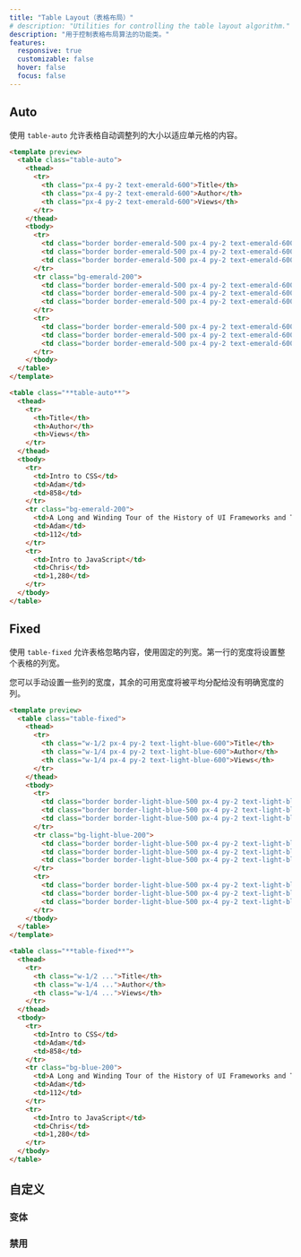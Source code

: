 ```yaml
---
title: "Table Layout（表格布局）"
# description: "Utilities for controlling the table layout algorithm."
description: "用于控制表格布局算法的功能类。"
features:
  responsive: true
  customizable: false
  hover: false
  focus: false
---
```




## Auto

<!-- Use `table-auto` to allow the table to automatically size columns to fit the contents of the cell. -->
使用 `table-auto` 允许表格自动调整列的大小以适应单元格的内容。

```html emerald
<template preview>
  <table class="table-auto">
    <thead>
      <tr>
        <th class="px-4 py-2 text-emerald-600">Title</th>
        <th class="px-4 py-2 text-emerald-600">Author</th>
        <th class="px-4 py-2 text-emerald-600">Views</th>
      </tr>
    </thead>
    <tbody>
      <tr>
        <td class="border border-emerald-500 px-4 py-2 text-emerald-600 font-medium">Intro to CSS</td>
        <td class="border border-emerald-500 px-4 py-2 text-emerald-600 font-medium">Adam</td>
        <td class="border border-emerald-500 px-4 py-2 text-emerald-600 font-medium">858</td>
      </tr>
      <tr class="bg-emerald-200">
        <td class="border border-emerald-500 px-4 py-2 text-emerald-600 font-medium">A Long and Winding Tour of the History of UI Frameworks and Tools and the Impact on Design</td>
        <td class="border border-emerald-500 px-4 py-2 text-emerald-600 font-medium">Adam</td>
        <td class="border border-emerald-500 px-4 py-2 text-emerald-600 font-medium">112</td>
      </tr>
      <tr>
        <td class="border border-emerald-500 px-4 py-2 text-emerald-600 font-medium">Intro to JavaScript</td>
        <td class="border border-emerald-500 px-4 py-2 text-emerald-600 font-medium">Chris</td>
        <td class="border border-emerald-500 px-4 py-2 text-emerald-600 font-medium">1,280</td>
      </tr>
    </tbody>
  </table>
</template>

<table class="**table-auto**">
  <thead>
    <tr>
      <th>Title</th>
      <th>Author</th>
      <th>Views</th>
    </tr>
  </thead>
  <tbody>
    <tr>
      <td>Intro to CSS</td>
      <td>Adam</td>
      <td>858</td>
    </tr>
    <tr class="bg-emerald-200">
      <td>A Long and Winding Tour of the History of UI Frameworks and Tools and the Impact on Design</td>
      <td>Adam</td>
      <td>112</td>
    </tr>
    <tr>
      <td>Intro to JavaScript</td>
      <td>Chris</td>
      <td>1,280</td>
    </tr>
  </tbody>
</table>
```

## Fixed

<!-- Use `table-fixed` to allow the table to ignore the content and use fixed widths for columns. The width of the first row will set the column widths for the whole table. -->

<!-- You can manually set the widths for some columns and the rest of the available width will be divided evenly amongst the columns without explicit width. -->
使用 `table-fixed` 允许表格忽略内容，使用固定的列宽。第一行的宽度将设置整个表格的列宽。

您可以手动设置一些列的宽度，其余的可用宽度将被平均分配给没有明确宽度的列。

```html lightBlue
<template preview>
  <table class="table-fixed">
    <thead>
      <tr>
        <th class="w-1/2 px-4 py-2 text-light-blue-600">Title</th>
        <th class="w-1/4 px-4 py-2 text-light-blue-600">Author</th>
        <th class="w-1/4 px-4 py-2 text-light-blue-600">Views</th>
      </tr>
    </thead>
    <tbody>
      <tr>
        <td class="border border-light-blue-500 px-4 py-2 text-light-blue-600 font-medium">Intro to CSS</td>
        <td class="border border-light-blue-500 px-4 py-2 text-light-blue-600 font-medium">Adam</td>
        <td class="border border-light-blue-500 px-4 py-2 text-light-blue-600 font-medium">858</td>
      </tr>
      <tr class="bg-light-blue-200">
        <td class="border border-light-blue-500 px-4 py-2 text-light-blue-600 font-medium">A Long and Winding Tour of the History of UI Frameworks and Tools and the Impact on Design</td>
        <td class="border border-light-blue-500 px-4 py-2 text-light-blue-600 font-medium">Adam</td>
        <td class="border border-light-blue-500 px-4 py-2 text-light-blue-600 font-medium">112</td>
      </tr>
      <tr>
        <td class="border border-light-blue-500 px-4 py-2 text-light-blue-600 font-medium">Intro to JavaScript</td>
        <td class="border border-light-blue-500 px-4 py-2 text-light-blue-600 font-medium">Chris</td>
        <td class="border border-light-blue-500 px-4 py-2 text-light-blue-600 font-medium">1,280</td>
      </tr>
    </tbody>
  </table>
</template>

<table class="**table-fixed**">
  <thead>
    <tr>
      <th class="w-1/2 ...">Title</th>
      <th class="w-1/4 ...">Author</th>
      <th class="w-1/4 ...">Views</th>
    </tr>
  </thead>
  <tbody>
    <tr>
      <td>Intro to CSS</td>
      <td>Adam</td>
      <td>858</td>
    </tr>
    <tr class="bg-blue-200">
      <td>A Long and Winding Tour of the History of UI Frameworks and Tools and the Impact on Design</td>
      <td>Adam</td>
      <td>112</td>
    </tr>
    <tr>
      <td>Intro to JavaScript</td>
      <td>Chris</td>
      <td>1,280</td>
    </tr>
  </tbody>
</table>
```

<!-- ## Customizing -->
## 自定义

<!-- ### Variants -->
### 变体

<Variants plugin="tableLayout" />

<!-- ### Disabling -->
### 禁用

<Disabling plugin="tableLayout" />
